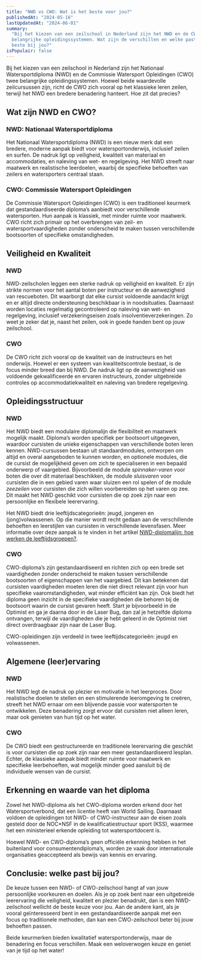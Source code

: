 ```yaml
---
title: "NWD vs CWO: Wat is het beste voor jou?"
publishedAt: "2024-05-16"
lastUpdatedAt: "2024-06-01"
summary:
  "Bij het kiezen van een zeilschool in Nederland zijn het NWD en de CWO twee
  belangrijke opleidingssystemen. Wat zijn de verschillen en welke past het
  beste bij jou?"
isPopulair: false
---
```


Bij het kiezen van een zeilschool in Nederland zijn het Nationaal
Watersportdiploma (NWD) en de Commissie Watersport Opleidingen (CWO) twee
belangrijke opleidingssystemen. Hoewel beide waardevolle zeilcursussen zijn,
richt de CWO zich vooral op het klassieke leren zeilen, terwijl het NWD een
bredere benadering hanteert. Hoe zit dat precies?

## Wat zijn NWD en CWO?

### NWD: Nationaal Watersportdiploma

Het Nationaal Watersportdiploma (NWD) is een nieuw merk dat een bredere, moderne
aanpak biedt voor watersportonderwijs, inclusief zeilen en surfen. De nadruk
ligt op veiligheid, kwaliteit van materiaal en accommodaties, en naleving van
wet- en regelgeving. Het NWD streeft naar maatwerk en realistische leerdoelen,
waarbij de specifieke behoeften van zeilers en watersporters centraal staan.

### CWO: Commissie Watersport Opleidingen

De Commissie Watersport Opleidingen (CWO) is een traditioneel keurmerk dat
gestandaardiseerde diploma’s aanbiedt voor verschillende watersporten. Hun
aanpak is klassiek, met minder ruimte voor maatwerk. CWO richt zich primair op
het overbrengen van zeil- en watersportvaardigheden zonder onderscheid te maken
tussen verschillende bootsoorten of specifieke omstandigheden.

## Veiligheid en Kwaliteit

### NWD

NWD-zeilscholen leggen een sterke nadruk op veiligheid en kwaliteit. Er zijn
strikte normen voor het aantal boten per instructeur en de aanwezigheid van
rescueboten. Dit waarborgt dat elke cursist voldoende aandacht krijgt en er
altijd directe ondersteuning beschikbaar is in noodsituaties. Daarnaast worden
locaties regelmatig gecontroleerd op naleving van wet- en regelgeving, inclusief
verzekeringseisen zoals insolventieverzekeringen. Zo weet je zeker dat je, naast
het zeilen, ook in goede handen bent op jouw zeilschool.

### CWO

De CWO richt zich vooral op de kwaliteit van de instructeurs en het onderwijs.
Hoewel er een systeem van kwaliteitscontrole bestaat, is de focus minder breed
dan bij NWD. De nadruk ligt op de aanwezigheid van voldoende gekwalificeerde en
ervaren instructeurs, zonder uitgebreide controles op accommodatiekwaliteit en
naleving van bredere regelgeving.

## Opleidingsstructuur

### NWD

Het NWD biedt een modulaire diplomalijn die flexibiliteit en maatwerk mogelijk
maakt. Diploma’s worden specifiek per bootsoort uitgegeven, waardoor cursisten
de unieke eigenschappen van verschillende boten leren kennen. NWD-cursussen
bestaan uit standaardmodules, ontworpen om altijd en overal aangeboden te kunnen
worden, en optionele modules, die de cursist de mogelijkheid geven om zich te
specialiseren in een bepaald onderwerp of vaargebied. Bijvoorbeeld de module
_spinnaker-varen_ voor boten die over dit materiaal beschikken, de module
_sluisvaren_ voor cursisten die in een gebied varen waar sluizen een rol spelen
of de module _zeezeilen_ voor cursisten die zich willen voorbereiden op het
varen op zee. Dit maakt het NWD geschikt voor cursisten die op zoek zijn naar
een persoonlijke en flexibele leerervaring.

Het NWD biedt drie leeftijdscategorieën: jeugd, jongeren en (jong)volwassenen.
Op die manier wordt recht gedaan aan de verschillende behoeften en leerstijlen
van cursisten in verschillende levensfasen. Meer informatie over deze aanpak is
te vinden in het artikel
[NWD-diplomalijn: hoe werken de leeftijdsgroepen?](/help/artikel/hoe-werken-de-leeftijdscategorieen-van-het-nwd).

### CWO

CWO-diploma’s zijn gestandaardiseerd en richten zich op een brede set
vaardigheden zonder onderscheid te maken tussen verschillende bootsoorten of
eigenschappen van het vaargebied. Dit kan betekenen dat cursisten vaardigheden
moeten leren die niet direct relevant zijn voor hun specifieke
vaaromstandigheden, wat minder efficiënt kan zijn. Ook biedt het diploma geen
inzicht in de specifieke vaardigheden die behoren bij de bootsoort waarin de
cursist gevaren heeft. Start je bijvoorbeeld in de Optimist en ga je daarna door
in de Laser Bug, dan zal je hetzelfde diploma ontvangen, terwijl de vaardigheden
die je hebt geleerd in de Optimist niet direct overdraagbaar zijn naar de Laser
Bug.

CWO-opleidingen zijn verdeeld in twee leeftijdscategorieën: jeugd en
volwassenen.

## Algemene (leer)ervaring

### NWD

Het NWD legt de nadruk op plezier en motivatie in het leerproces. Door
realistische doelen te stellen en een stimulerende leeromgeving te creëren,
streeft het NWD ernaar om een blijvende passie voor watersporten te ontwikkelen.
Deze benadering zorgt ervoor dat cursisten niet alleen leren, maar ook genieten
van hun tijd op het water.

### CWO

De CWO biedt een gestructureerde en traditionele leerervaring die geschikt is
voor cursisten die op zoek zijn naar een meer gestandaardiseerd lesplan. Echter,
de klassieke aanpak biedt minder ruimte voor maatwerk en specifieke
leerbehoeften, wat mogelijk minder goed aansluit bij de individuele wensen van
de cursist.

## Erkenning en waarde van het diploma

Zowel het NWD-diploma als het CWO-diploma worden erkend door het
Watersportverbond, dat een licentie heeft van World Sailing. Daarnaast voldoen
de opleidingen tot NWD- of CWO-instructeur aan de eisen zoals gesteld door de
NOC\*NSF in de kwalificatiestructuur sport (KSS), waarmee het een ministerieel
erkende opleiding tot watersportdocent is.

Hoewel NWD- en CWO-diploma’s geen officiële erkenning hebben in het buitenland
voor consumentendiploma’s, worden ze vaak door internationale organisaties
geaccepteerd als bewijs van kennis en ervaring.

## Conclusie: welke past bij jou?

De keuze tussen een NWD- of CWO-zeilschool hangt af van jouw persoonlijke
voorkeuren en doelen. Als je op zoek bent naar een uitgebreide leerervaring die
veiligheid, kwaliteit en plezier benadrukt, dan is een NWD-zeilschool wellicht
de beste keuze voor jou. Aan de andere kant, als je vooral geïnteresseerd bent
in een gestandaardiseerde aanpak met een focus op traditionele methoden, dan kan
een CWO-zeilschool beter bij jouw behoeften passen.

Beide keurmerken bieden kwalitatief watersportonderwijs, maar de benadering en
focus verschillen. Maak een weloverwogen keuze en geniet van je tijd op het
water!